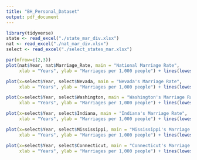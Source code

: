 ---
title: "BH_Personal_Dataset"
output: pdf_document
---

```{r setup}
library(tidyverse)
state <- read_excel("./state_mar_div.xlsx")
nat <- read_excel("./nat_mar_div.xlsx")
select <- read_excel("./select_states_mar.xlsx")
```

```{r graphs}
par(mfrow=c(2,3))
plot(nat$Year, nat$Marriage_Rate, main = "National Marriage Rate",
     xlab = "Years", ylab = "Marriages per 1,000 people") + lines(lowess(nat$Marriage_Rate ~ nat$Year), col = "black")

plot(x=select$Year, select$Nevada, main = "Nevada's Marriage Rate",
     xlab = "Years", ylab = "Marriages per 1,000 people") + lines(lowess(select$Nevada ~ select$Year), col = "orange")

plot(x=select$Year, select$Washington, main = "Washington's Marriage Rate",
     xlab = "Years", ylab = "Marriages per 1,000 people") + lines(lowess(select$Washington ~ select$Year), col = "green")

plot(x=select$Year, select$Indiana, main = "Indiana's Marriage Rate",
     xlab = "Years", ylab = "Marriages per 1,000 people") + lines(lowess(select$Indiana ~ select$Year), col = "yellow")

plot(x=select$Year, select$Mississippi, main = "Mississippi's Marriage Rate",
     xlab = "Years", ylab = "Marriages per 1,000 people") + lines(lowess(select$Mississippi ~ select$Year), col = "red")

plot(x=select$Year, select$Connecticut, main = "Connecticut's Marriage Rate",
     xlab = "Years", ylab = "Marriages per 1,000 people") + lines(lowess(select$Connecticut ~ select$Year), col = "blueMiss")
```